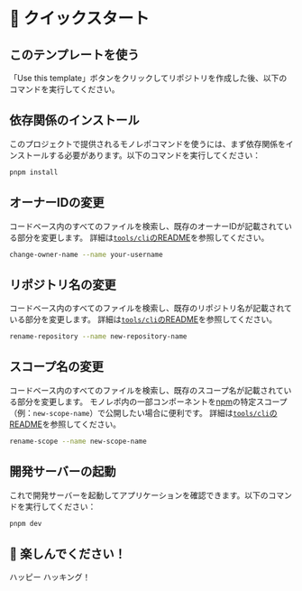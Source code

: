# 🚀 クイックスタート

## このテンプレートを使う

「Use this template」ボタンをクリックしてリポジトリを作成した後、以下のコマンドを実行してください。

## 依存関係のインストール

このプロジェクトで提供されるモノレポコマンドを使うには、まず依存関係をインストールする必要があります。以下のコマンドを実行してください：

```bash
pnpm install
```

## オーナーIDの変更

コードベース内のすべてのファイルを検索し、既存のオーナーIDが記載されている部分を変更します。
詳細は[`tools/cli`のREADME](./tools/cli/README.md#-提供機能)を参照してください。

```bash
change-owner-name --name your-username
```

## リポジトリ名の変更

コードベース内のすべてのファイルを検索し、既存のリポジトリ名が記載されている部分を変更します。
詳細は[`tools/cli`のREADME](./tools/cli/README.md#-提供機能)を参照してください。

```bash
rename-repository --name new-repository-name
```

## スコープ名の変更

コードベース内のすべてのファイルを検索し、既存のスコープ名が記載されている部分を変更します。
モノレポ内の一部コンポーネントを[npm](https://www.npmjs.com/)の特定スコープ（例：`new-scope-name`）で公開したい場合に便利です。
詳細は[`tools/cli`のREADME](./tools/cli/README.md#-提供機能)を参照してください。

```bash
rename-scope --name new-scope-name
```

## 開発サーバーの起動

これで開発サーバーを起動してアプリケーションを確認できます。以下のコマンドを実行してください：

```bash
pnpm dev
```

## 🎉 楽しんでください！

ハッピー ハッキング！
